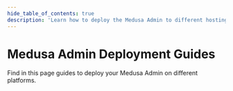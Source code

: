 ---
hide_table_of_contents: true
description: 'Learn how to deploy the Medusa Admin to different hosting providers to be used with a deployed Medusa backend.'
---


# Medusa Admin Deployment Guides

Find in this page guides to deploy your Medusa Admin on different platforms.

<DocCardList items={useCurrentSidebarCategory().items}/>